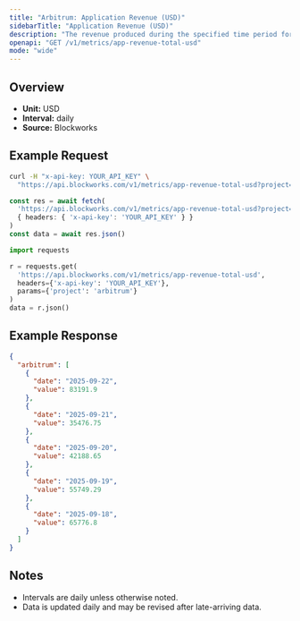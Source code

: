 ```yaml
---
title: "Arbitrum: Application Revenue (USD)"
sidebarTitle: "Application Revenue (USD)"
description: "The revenue produced during the specified time period for given blockchain."
openapi: "GET /v1/metrics/app-revenue-total-usd"
mode: "wide"
---
```


## Overview

- **Unit:** USD
- **Interval:** daily
- **Source:** Blockworks

## Example Request

<CodeGroup>

```bash cURL
curl -H "x-api-key: YOUR_API_KEY" \
  "https://api.blockworks.com/v1/metrics/app-revenue-total-usd?project=arbitrum"
```

```typescript TypeScript
const res = await fetch(
  'https://api.blockworks.com/v1/metrics/app-revenue-total-usd?project=arbitrum',
  { headers: { 'x-api-key': 'YOUR_API_KEY' } }
)
const data = await res.json()
```

```python Python
import requests

r = requests.get(
  'https://api.blockworks.com/v1/metrics/app-revenue-total-usd',
  headers={'x-api-key': 'YOUR_API_KEY'},
  params={'project': 'arbitrum'}
)
data = r.json()
```

</CodeGroup>

## Example Response

```json
{
  "arbitrum": [
    {
      "date": "2025-09-22",
      "value": 83191.9
    },
    {
      "date": "2025-09-21",
      "value": 35476.75
    },
    {
      "date": "2025-09-20",
      "value": 42188.65
    },
    {
      "date": "2025-09-19",
      "value": 55749.29
    },
    {
      "date": "2025-09-18",
      "value": 65776.8
    }
  ]
}
```

## Notes
- Intervals are daily unless otherwise noted.
- Data is updated daily and may be revised after late-arriving data.